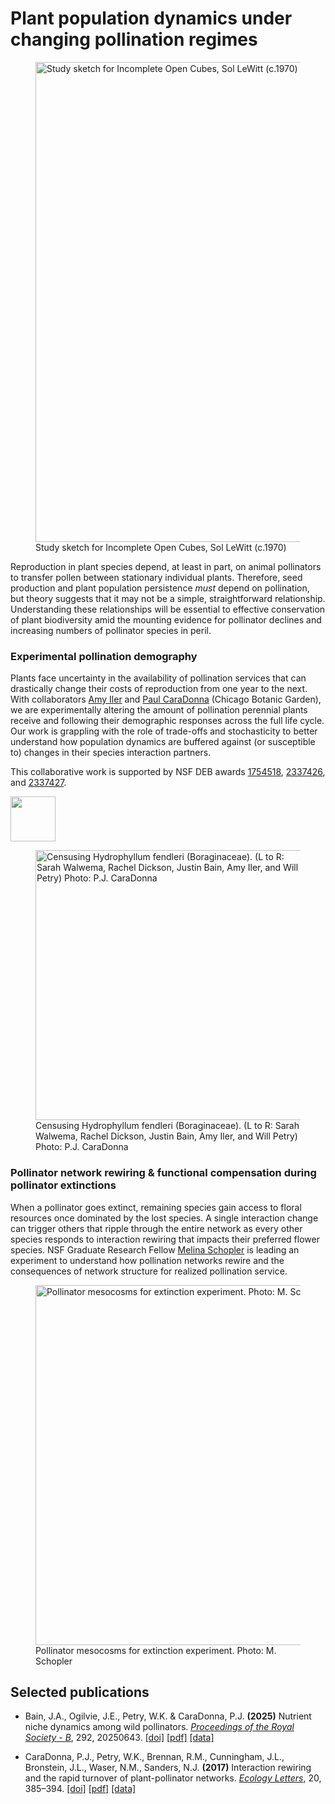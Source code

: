 # Plant population dynamics under changing pollination regimes 

![Study sketch for Incomplete Open Cubes, Sol LeWitt (c.1970)](/static/lewitt-studies-for-incomplete-cubes.png){fig-align="center" width="8in"}

Reproduction in plant species depend, at least in part, on animal pollinators to transfer pollen between stationary individual plants. Therefore, seed production and plant population persistence *must* depend on pollination, but theory suggests that it may not be a simple, straightforward relationship. Understanding these relationships will be essential to effective conservation of plant biodiversity amid the mounting evidence for pollinator declines and increasing numbers of pollinator species in peril.

### Experimental pollination demography

Plants face uncertainty in the availability of pollination services that can drastically change their costs of reproduction from one year to the next. With collaborators [Amy Iler](https://amymarieiler.weebly.com/) and [Paul CaraDonna](https://paulcaradonna.weebly.com/) (Chicago Botanic Garden), we are experimentally altering the amount of pollination perennial plants receive and following their demographic responses across the full life cycle. Our work is grappling with the role of trade-offs and stochasticity to better understand how population dynamics are buffered against (or susceptible to) changes in their species interaction partners.

This collaborative work is supported by NSF DEB awards [1754518](https://www.nsf.gov/awardsearch/showAward?AWD_ID=1754518&HistoricalAwards=false), [2337426](https://www.nsf.gov/awardsearch/showAward?AWD_ID=2337426&HistoricalAwards=false), and [2337427](https://www.nsf.gov/awardsearch/showAward?AWD_ID=2337427&HistoricalAwards=false).

![](/static/logo-nsf.jpg){fig-align="center" width="0.75in"}

![Censusing Hydrophyllum fendleri (Boraginaceae). (L to R: Sarah Walwema, Rachel Dickson, Justin Bain, Amy Iler, and Will Petry) Photo: P.J. CaraDonna](/static/pollination-demog-hyfe-census.jpg){fig-align="center" width="4.5in"}

### Pollinator network rewiring & functional compensation during pollinator extinctions

When a pollinator goes extinct, remaining species gain access to floral resources once dominated by the lost species. A single interaction change can trigger others that ripple through the entire network as every other species responds to interaction rewiring that impacts their preferred flower species. NSF Graduate Research Fellow [Melina Schopler](../people/schopler-m/about.qmd) is leading an experiment to understand how pollination networks rewire and the consequences of network structure for realized pollination service.

![Pollinator mesocosms for extinction experiment. Photo: M. Schopler](/static/extinction-mesocosm.jpeg){fig-align="center" width="6in"}

## Selected publications

-   Bain, J.A., Ogilvie, J.E., Petry, W.K. & CaraDonna, P.J. **(2025)** Nutrient niche dynamics among wild pollinators. [*Proceedings of the Royal Society - B*]{.underline}, 292, 20250643. [\[doi\]](https://doi.org/10.1098/rspb.2025.0643) [\[pdf\]](publications/Bain et al. - 2025 - Nutrient niche dynamics among wild pollinators.pdf) [\[data\]](https://doi.org/10.17605/OSF.IO/JNBHZ)

-   CaraDonna, P.J., Petry, W.K., Brennan, R.M., Cunningham, J.L., Bronstein, J.L., Waser, N.M., Sanders, N.J. **(2017)** Interaction rewiring and the rapid turnover of plant-pollinator networks. [*Ecology Letters*]{.underline}, 20, 385–394. [\[doi\]](https://doi.org/10.1111/ele.12740) [\[pdf\]](publications/CaraDonna et al. - 2017 - Interaction rewiring and the rapid turnover of plant-pollinator networks.pdf) [\[data\]](https://doi.org/10.5061/dryad.s91p4)
